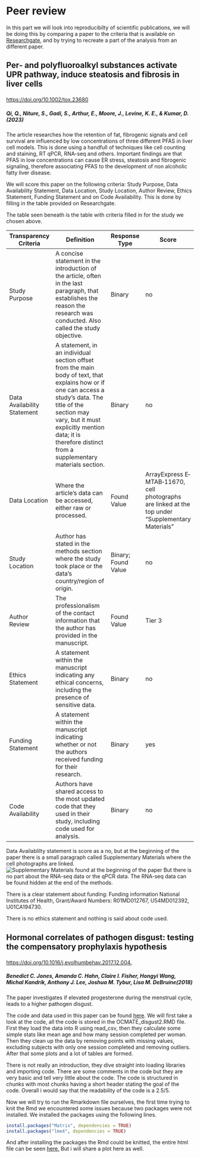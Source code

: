 # Peer review

In this part we will look into reproducibilty of scientific publications, we will be doing this by comparing a paper to the criteria that is available on [Researchgate](https://www.researchgate.net/publication/340244621_Reproducibility_and_reporting_practices_in_COVID-19_preprint_manuscripts), and by trying to recreate a part of the analysis from an different paper.

<h2>

Per‐ and polyfluoroalkyl substances activate UPR pathway, induce steatosis and fibrosis in liver cells

</h2>

<https://doi.org/10.1002/tox.23680>

<h5>

Qi, Q., Niture, S., Gadi, S., Arthur, E., Moore, J., Levine, K. E., & Kumar, D. (2023)

</h5>

The article researches how the retention of fat, fibrogenic signals and cell survival are influenced by low concentrations of three different PFAS in liver cell models. This is done using a handfull of techniques like cell counting and staining, RT qPCR, RNA-seq and others. Important findings are that PFAS in low concentrations can cause ER stress, steatosis and fibrogenic signaling, therefore associating PFAS to the development of non alcoholic fatty liver disease.

We will score this paper on the following criteria: Study Purpose, Data Availability Statement, Data Location, Study Location, Author Review, Ethics Statement, Funding Statement and on Code Availability. This is done by filling in the table provided on Researchgate.

The table seen beneath is the table with criteria filled in for the study we chosen above.

+-----------------------------+--------------------------------------------------------------------------------------------------------------------------------------------------------------------------------------------------------------------------------------------------------------------------+---------------------+---------------------------------------------------------------------------------------------------+
| Transparency Criteria       | Definition                                                                                                                                                                                                                                                               | Response Type       | Score                                                                                             |
+=============================+==========================================================================================================================================================================================================================================================================+=====================+===================================================================================================+
| Study Purpose               | A concise statement in the introduction of the article, often in the last paragraph, that establishes the reason the research was conducted. Also called the study objective.                                                                                            | Binary              | no                                                                                                |
+-----------------------------+--------------------------------------------------------------------------------------------------------------------------------------------------------------------------------------------------------------------------------------------------------------------------+---------------------+---------------------------------------------------------------------------------------------------+
| Data Availability Statement | A statement, in an individual section offset from the main body of text, that explains how or if one can access a study's data. The title of the section may vary, but it must explicitly mention data; it is therefore distinct from a supplementary materials section. | Binary              | no                                                                                                |
+-----------------------------+--------------------------------------------------------------------------------------------------------------------------------------------------------------------------------------------------------------------------------------------------------------------------+---------------------+---------------------------------------------------------------------------------------------------+
| Data Location               | Where the article's data can be accessed, either raw or processed.                                                                                                                                                                                                       | Found Value         | ArrayExpress E‐MTAB‐11670, cell photographs are linked at the top under "Supplementary Materials" |
+-----------------------------+--------------------------------------------------------------------------------------------------------------------------------------------------------------------------------------------------------------------------------------------------------------------------+---------------------+---------------------------------------------------------------------------------------------------+
| Study Location              | Author has stated in the methods section where the study took place or the data's country/region of origin.                                                                                                                                                              | Binary; Found Value | no                                                                                                |
+-----------------------------+--------------------------------------------------------------------------------------------------------------------------------------------------------------------------------------------------------------------------------------------------------------------------+---------------------+---------------------------------------------------------------------------------------------------+
| Author Review               | The professionalism of the contact information that the author has provided in the manuscript.                                                                                                                                                                           | Found Value         | Tier 3                                                                                            |
+-----------------------------+--------------------------------------------------------------------------------------------------------------------------------------------------------------------------------------------------------------------------------------------------------------------------+---------------------+---------------------------------------------------------------------------------------------------+
| Ethics Statement            | A statement within the manuscript indicating any ethical concerns, including the presence of sensitive data.                                                                                                                                                             | Binary              | no                                                                                                |
+-----------------------------+--------------------------------------------------------------------------------------------------------------------------------------------------------------------------------------------------------------------------------------------------------------------------+---------------------+---------------------------------------------------------------------------------------------------+
| Funding Statement           | A statement within the manuscript indicating whether or not the authors received funding for their research.                                                                                                                                                             | Binary              | yes                                                                                               |
+-----------------------------+--------------------------------------------------------------------------------------------------------------------------------------------------------------------------------------------------------------------------------------------------------------------------+---------------------+---------------------------------------------------------------------------------------------------+
| Code Availability           | Authors have shared access to the most updated code that they used in their study, including code used for analysis.                                                                                                                                                     | Binary              | no                                                                                                |
+-----------------------------+--------------------------------------------------------------------------------------------------------------------------------------------------------------------------------------------------------------------------------------------------------------------------+---------------------+---------------------------------------------------------------------------------------------------+

Data Availablilty statement is score as a no, but at the beginning of the paper there is a small paragraph called Supplementary Materials where the cell photographs are linked. ![Supplementary Materials found at the beginning of the paper](data/images/supplementary_materials.png) But there is no part about the RNA-seq data or the qPCR data. The RNA-seq data can be found hidden at the end of the methods.

There is a clear statement about funding: Funding information National Institutes of Health, Grant/Award Numbers: R01MD012767, U54MD012392, U01CA194730.

There is no ethics statement and nothing is said about code used.

<h2>

Hormonal correlates of pathogen disgust: testing the compensatory prophylaxis hypothesis

</h2>

<https://doi.org/10.1016/j.evolhumbehav.2017.12.004.>

<h5>

Benedict C. Jones, Amanda C. Hahn, Claire I. Fisher, Hongyi Wang, Michal Kandrik, Anthony J. Lee, Joshua M. Tybur, Lisa M. DeBruine(2018)

</h5>
The paper investigates if elevated progesterone during the menstrual cycle,  leads to a higher pathogen disgust. 

The code and data used in this paper can be found [here](https://osf.io/93n2d/files/osfstorage). We will first take a look at the code, all the code is stored in the OCMATE_disgust2.RMD file.
First they load the data into R using read_csv, then they calculate some simple stats like mean age and how many session completed per woman. Then they clean up the data by removing points with missing values, excluding subjects with only one session completed and removing outliers. After that some plots and a lot of tables are formed. 

There is not really an introduction, they dive straight into loading libraries and importing code. There are some comments in the code but they are very basic and tell very little about the code. The code is structured in chunks with most chunks having a short header stating the goal of the code. Overall i would say that the readability of the code is a 2.5/5.

Now we will try to run the Rmarkdown file ourselves, the first time trying to knit the Rmd we encountered some issues because two packages were not installed. We installed the packages using the following lines.
```r
install.packages("Matrix", dependencies = TRUE)
install.packages("lme4", dependencies = TRUE)
```
And after installing the packages the Rmd could be knitted, the entire html file can be seen [here.](docs/CopyOfOCMATE_disgust2.html) But i will share a plot here as well. 


